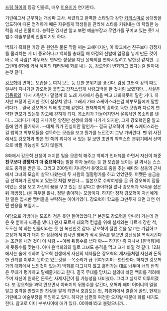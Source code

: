 [[드림 하이]]의 등장 인물로, 배우 [[이윤지]]가 연기한다.

기린예고서 근무하는 개성파 교사. 세련되고 완벽한 스타일과 강한 [[카리스마]]로 상대방을 압도하며 때론 엄격하게 때론 자유롭게 학생들을 관리해 스타를 키워내는 데 탁월한 능력을 지닌 인물이다. 능력은 있지만 알고 보면 예술부장과 무언가를 꾸미고 있는 듯? 시범수 예술부장의 친딸이기도 하다. 

백희가 흑화한 가장 큰 원인은 물론 막말 쩌는 고혜미지만, 이 학교에선 친구보다 경쟁자를 물리치는 게 더 중요하다고 백희를 총대질 해 아정의 신발에 압정을 넣게 만든 것이 바로 이 사람[* 아무래도 연약한 성정을 지닌 윤백희를 변화시킬려고 말한것 같지만…]. 그런데 6화에 와서 혜미의 테러일에 화를 내는 등, 강오혁이 변화하고 있다는걸 알아채는것 같다.

[[강오혁]]이 변하는 모습을 눈여겨 보는 등 묘한 분위기를 풍긴다. 감정 표현력 강의 때도 일부러 지나가던 강오혁을 붙잡고 갑작스럽게 사랑고백을 한 것처럼 보였지만… 사실은 [[김동률]]의 '다시 사랑한다 말할까'의 노래 가사에서 음을 빼고 대화하듯이 말한 거다. 하지만 표정이 진지한 것이 심상치 않다. 그래서 가짜 쇼케이스라는걸 학부모들에게 말할려다가… 결국 강오혁에 의해 창고에 갇힌다. 현재까지의 강하고 독한 모습과 다르게 연약한 면모가 있는듯 창고에 갇히게 되자. 목소리가 가늘어지면서 울음섞인 목소리를 낸다… 그러다가 마침 지나가던 양진만 선생에 의해 나가게 되지만, 그게 강오혁인줄 알고 품에 안겨 울기까지. --대체 뭐가 진실이란 말인가-- 결국 강오혁이 가짜 쇼케이스라는걸 밝히고 학부모들을 설득하는 모습을 보고 뭔가를 느낀건지 그냥 가버린다. 맨 위 사진에서도 강오혁과 맞은 편 쪽의 위치에 서 있는 걸 보면 초반의 악역스런 분위기에서 선역으로 바뀔 가능성이 있지 않을까.

8화에서 강오혁 선생이 저지른 일을 모른척 해주고 백희가 인터뷰를 하면서 자신이 해준 '''친구보다 경쟁자가 더 중요하다'''는 말을 하자 놀라는 듯 한 모습을 보이는 걸 봐서는 스스로도 충격을 받은 듯. 그리고 200일이 지나면서 듀엣으로 춤을 추는 혜미와 삼동의 근처에서 그녀의 모습이 살짝 나왔는데 두 사람의 월말평가를 하고 있었던듯. 어쨋든 슬금슬금 선역화가 진행되고 있는것 처럼 보인다…. 일본으로 수학여행을 온 뒤 강오혁이 잠들어있는 것을 보고 자신의 꿈을 꾸고 있는 것 같다고 좋아하질 않나 강오혁과 약속을 잡은 뒤 깨방정(‥)을 피우질 않나, 정말 좋아하는 모양이다. 하지만 정작 강오혁이 자신에게 한 말은 입시반 멤버들을 부탁하는 이야기였다. 강오혁이 학교를 그만두게 되면 과연 어떤 반응을 보일지…

여담으로 가방에는 모조리 검은 옷만 들어있었다.[* 본인도 강오혁을 만나러 가는데 검은 옷 뿐이자 짜증을 냈다.] 왠지 모르게 대외적 컨셉을 위해 실제와는 다르게 강한 척, 도도한 척 하는 인물이라는 듯 한 복선인것 같다. 강오혁이 잘린 것을 알고는 기겁하고 교장과 혜미가 대치 한 상황에서 입시반 멤버가 작곡 올A를 받으면 강선생을 복직시킨다는 조건을 내건 것이 이 사람.~~아빠 뒤통수를 냅다 확~~ 하지만 좀 지나서 [윤백희]에게 뒷통수를 맞는다. 아마 윤백희와의 일로 그녀도 충격을 먹고 크게 바뀔 것 같다. 12화에서는 술에 취하여 강오혁 선생에게 자신의 제자들은 강오혁의 제자들처럼 자신과 돈독한 관계를 이루지 못하고 있는것을 --목소리가 급 귀여워지며--한탄한다. 하지만 강오혁과의 대화에서 느낀것이 있는지 백희를 다그치지 않고 흘러가는 대로 놔두며 너의 반칙은 무대가 평가하고 말해줄거라고 한다. 결국 무대를 망치고 실의에 빠진 백희를 격려해주며 자신이 원하던 돈독한 사제지간이 될 가능성을 내비쳤다. 그리고 실제로 이루어졌다. 또 강오혁을 꽈악 안으면서 아버지의 뒤통수를 갈긴다, 오혁과 혜미 어머니의 일을 알고 충격을 받았지만 진실을 알게 되면서 호감도는 업, 최종화에서 결혼에 골인, 현재는 기린예고 예술부장을 역임하고 있다. 하지만 남편의 여전한 오지랖 때문에 화를 내기도 한다. 참고로 이미 부부사이에 애가 있다. 00아빠!라고 불렀으니까...
